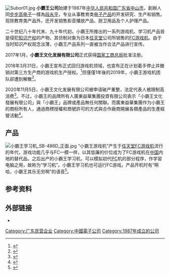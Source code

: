 {{Infobox company
| name = 小霸王文化发展有限公司
| name_en = Subor Culture Development Co., Ltd.
| logo = [[File:小霸王公司标志.jpg|200px]]
| type = 电子产品公司
| local_code_name= CN
| local_code = 91442000MA4UHHU87Y
| foundation = 1987年
| location = {{CHN}}[[广东省|广东省]]中山市东区中山三路怡华商业大厦东座10楼1007室
| subsid = 中山市小霸王教育电子有限公司<br />中山市小霸王创新科技有限公司<br />中山市小霸王生活电器有限公司<br />中山市小霸王卫厨电器有限公司<br />中山市小霸王数码音响有限公司<br />深圳市小霸王电子技术有限公司<br />中山市小霸王华兴电器有限公司<br />中山市小霸王智能科技有限公司<br />中山市小霸王星星能源有限公司<br />中山市小霸王家乐电器有限公司<br />深圳市宝安区西乡小霸王金泓电子厂<br />中山市小霸王数码通信设备有限公司
| homepage = {{URL|http://www.subor.com.cn/}}
}}
{{Infobox company
| name = 中山市小霸王教育电子有限公司
| local_code_name= CN
| local_code = 914420007649222401
| foundation = 2004-07-12
| location = {{CHN}}[[广东省|广东省]][[中山市|中山市]][[三角镇_(中山市)|三角镇]]金鲤工业区新华路1号小霸王工业园三幢一楼至四楼
| subsid = 
| homepage = 
}}
[[File:Subor01.jpg|thumb]]
'''小霸王公司'''始建于1987年[[中华人民共和国|中华人民共和国]][[广东省|广东省]][[中山市|中山市]]，創辦人同[[步步高电子|步步高电子]]一樣為[[段永平|段永平]]，专业从事教育类[[电子产品|电子产品]]的开发研究、生产和销售。现除教育类产品外，还开发销售影音播放产品、厨卫用品及个人护理产品。

二十世纪八十年代末、九十年代初，小霸王所推出的一系列游戏机、学习机产品皆是侵犯[[知识产权|知识产权]]的产物，其仿制对象为日本[[任天堂|任天堂]]公司所销售的[[FC游戏机|FC游戏机]]。由于当时知识产权观念淡薄，小霸王产品系列一直被当作合法产品进行宣传。

2017年1月，'''小霸王文化发展有限公司'''正式获得[[国家工商总局|国家工商总局]]批准注册。

2018年3月31日，小霸王宣布正式回归游戏机领域，也宣布正在计划着手停止并撤销对第三方生产商的游戏机生产授权。<ref>{{cite web|title=小霸王版权声明_小霸王|url=http://www.suborchina.com/plus/view.php?aid=161|website=www.suborchina.com|language=en|access-date=2018-04-05|archive-url=https://web.archive.org/web/20180405153941/http://www.suborchina.com/plus/view.php?aid=161|archive-date=2018-04-05|dead-url=yes}}</ref>但僅僅1年後的2019年，小霸王游戏机团队卻遭到解散<ref>{{cite news |title=国民游戏机品牌小霸王申请破产 80、90后童年“没了” |url=https://finance.sina.com.cn/chanjing/gsnews/2020-11-09/doc-iiznezxs0836411.shtml |publisher=中国证券报 |accessdate=2020-11-09 |archive-date=2020-11-09 |archive-url=https://web.archive.org/web/20201109191837/https://finance.sina.com.cn/chanjing/gsnews/2020-11-09/doc-iiznezxs0836411.shtml |dead-url=no }}</ref>。

2020年11月5日，小霸王文化发展有限公司被申请破产重整，法定代表人被限制高消费<ref>{{Cite web |title=小霸王被申请破产！法定代表人已被限制高消费 |url=http://www.chinanews.com/sh/2020/11-09/9333943.shtml |accessdate=2020-11-11 |archive-date=2020-11-14 |archive-url=https://web.archive.org/web/20201114152140/http://www.chinanews.com/sh/2020/11-09/9333943.shtml |dead-url=no }}</ref>。不过，小霸王的品牌所有人廣東益華集團投資有限公司表示「小霸王文化發展有限公司」與「小霸王」品牌或產品無任何關聯。而廣東益華集團作为小霸王的商标所有人，通過商標授權和商號許可的方式與合作廠商開展各類產品的生產經營活動<ref>{{cite news |author1=[[中關村在線|中關村在線]] |title=小霸王發聲明稱沒破產 傳聞屬傳媒擺烏龍但風光不再卻是事實… |url=https://www.hk01.com/%E5%A4%A7%E5%9C%8B%E5%B0%8F%E4%BA%8B/548460/%E5%B0%8F%E9%9C%B8%E7%8E%8B%E7%99%BC%E8%81%B2%E6%98%8E%E7%A8%B1%E6%B2%92%E7%A0%B4%E7%94%A2-%E5%82%B3%E8%81%9E%E5%B1%AC%E5%82%B3%E5%AA%92%E6%93%BA%E7%83%8F%E9%BE%8D%E4%BD%86%E9%A2%A8%E5%85%89%E4%B8%8D%E5%86%8D%E5%8D%BB%E6%98%AF%E4%BA%8B%E5%AF%A6 |accessdate=2020-11-16 |work=香港01 |date=2020-11-13 |language=zh-HK |archive-date=2022-03-11 |archive-url=https://web.archive.org/web/20220311081237/https://www.hk01.com/%E5%A4%A7%E5%9C%8B%E5%B0%8F%E4%BA%8B/548460/%E5%B0%8F%E9%9C%B8%E7%8E%8B%E7%99%BC%E8%81%B2%E6%98%8E%E7%A8%B1%E6%B2%92%E7%A0%B4%E7%94%A2-%E5%82%B3%E8%81%9E%E5%B1%AC%E5%82%B3%E5%AA%92%E6%93%BA%E7%83%8F%E9%BE%8D%E4%BD%86%E9%A2%A8%E5%85%89%E4%B8%8D%E5%86%8D%E5%8D%BB%E6%98%AF%E4%BA%8B%E5%AF%A6 }}</ref>。

==产品==
[[File:小霸王学习机_SB-486D_正面.jpg|thumb]]
“小霸王游戏机”产生于[[任天堂|任天堂]][[FC游戏机|FC游戏机]]流行的年代，游戏功能几乎与FC一模一样，以其低廉的价位成为了FC游戏机在[[中国|中国]]内地的替代品。之后出产的小霸王学习机，可以模拟初代[[个人电脑|PC]]机的部分程序，作学習电脑之用，故称为“学习机”。小霸王学习机也可运行FC游戏。产品开机时有“啊哈，小霸王其乐无穷啊”的语音<ref>{{cite web|title=从巅峰到没落 小霸王做过的电子产品|url=http://news.17173.com/content/2012-11-28/20121128093357374.shtml|website=17173|accessdate=2017-02-17|date=2012-11-28|archive-date=2020-06-15|archive-url=https://web.archive.org/web/20200615174333/http://news.17173.com/content/2012-11-28/20121128093357374.shtml|dead-url=no}}</ref>。

==参考资料==
{{reflist}}

== 外部链接 ==

* {{官方网站
}}


[[Category:广东民营企业|Category:广东民营企业]]
[[Category:中國電子公司|Category:中國電子公司]]
[[Category:1987年成立的公司|Category:1987年成立的公司]]
